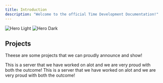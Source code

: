 ```yaml
---
title: Introduction
description: "Welcome to the official Time Development Documentation!"
---
```


<img
  className="block dark:hidden"
  src="/images/hero-light.png"
  alt="Hero Light"
/>
<img
  className="hidden dark:block"
  src="/images/hero-dark.png"
  alt="Hero Dark"
/>

## Projects

Theese are some projects that we can proudly announce and show!

<CardGroup cols={2}>
  <Card
    title="2Fast RP"
    icon="server"
    href="https://mintlify.com/docs/quickstart"
  >
    This is a server that we have worked on alot and we are very proud with both the outcome!
  </Card>
  <Card
    title="Backland RP"
    icon="server"
    href="https://mintlify.com/docs/development"
  >
    This is a server that we have worked on alot and we are very proud with both the outcome!
  </Card>
</CardGroup>
